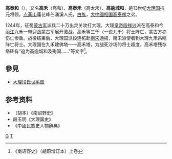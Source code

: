 '''高泰和'''（{{bd|？||1244年|}}），又名'''高禾'''（高和）、'''高泰禾'''（高太禾）、'''高逾城和'''，是13世纪[[大理国|大理国]]抗元将领，[[点蒼山|点蒼山]]蓮花峰芒湧溪人氏，[[白族|白族]]，[[大中國|大中國]][[相国|相国]][[高泰祥|高泰祥]]之弟。

1244年，征蜀[[蒙古帝国|蒙古军]]派兵二十万出灵关攻打大理。大理[[皇帝|皇帝]][[段祥兴|段祥兴]]派在高泰和今[[丽江|丽江]]九禾一带迎战蒙古军展开激战。高禾等三千（一说九千）将士阵亡，蒙古方亦伤亡惨重。战役结束后，大理国派段连柘赴[[南宋|南宋]]通报，南宋派使者到大理九禾吊唁阵亡将士。大理国在九禾建佛塔——高禾塔，为战死沙场的将士超度。高禾塔残存塔砖有“追为高逾城和及殉国……”等文字<ref>《南诏野史》（胡蔚增订本）上卷</ref>。

==參見==
*[[大理段氏世系图|大理段氏世系图]]
==参考资料==
*（胡本）《南诏野史》
*段玉明《大理国史》
*《中國民族史人物辭典》

[[Category:大理市人|G]]
[[Category:高姓|T]]